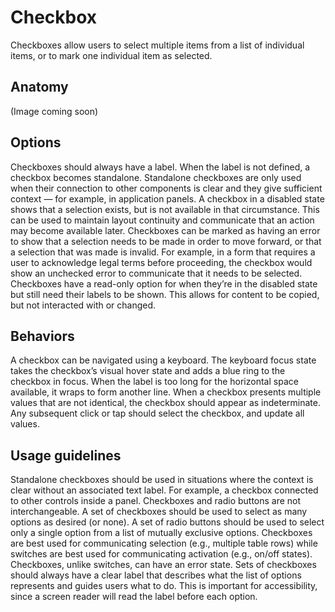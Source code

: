 # Checkbox

Checkboxes allow users to select multiple items from a list of individual items, or to mark one individual item as selected.
<AssetLinks>
  <AssetLink href="https://opensource.finn.no/fabric-react/#/toggle" />
  <AssetLink href="https://opensource.finn.no/fabric-vue/forms" />
</AssetLinks>

<TableOfContents />

## Anatomy

(Image coming soon)

## Options

<Guideline title="Label" image="checkbox-options-label.svg">
    Checkboxes should always have a label. When the label is not defined, a checkbox becomes standalone. Standalone checkboxes are only used when their connection to other components is clear and they give sufficient context — for example, in application panels.
</Guideline>

<Guideline title="Disabled" image="checkbox-options-disabled.svg">
    A checkbox in a disabled state shows that a selection exists, but is not available in that circumstance. This can be used to maintain layout continuity and communicate that an action may become available later.
</Guideline>

<Guideline title="Error" image="checkbox-options-error.svg">
    Checkboxes can be marked as having an error to show that a selection needs to be made in order to move forward, or that a selection that was made is invalid. For example, in a form that requires a user to acknowledge legal terms before proceeding, the checkbox would show an unchecked error to communicate that it needs to be selected.
</Guideline>

<Guideline title="Read only" image="checkbox-options-read-only.svg">
    Checkboxes have a read-only option for when they’re in the disabled state but still need their labels to be shown. This allows for content to be copied, but not interacted with or changed.
</Guideline>

## Behaviors

<Guideline title="Keyboard focus">
    A checkbox can be navigated using a keyboard. The keyboard focus state takes the checkbox’s visual hover state and adds a blue ring to the checkbox in focus.
</Guideline>

<Guideline title="Text overflow">
    When the label is too long for the horizontal space available, it wraps to form another line.
</Guideline>

<Guideline title="Mixed value">
    When a checkbox presents multiple values that are not identical, the checkbox should appear as indeterminate. Any subsequent click or tap should select the checkbox, and update all values.
</Guideline>

## Usage guidelines

<Guideline title="When to use a standalone checkbox">
    Standalone checkboxes should be used in situations where the context is clear without an associated text label. For example, a checkbox connected to other controls inside a panel.
</Guideline>

<Guideline title="Checkbox or radio button?">
    Checkboxes and radio buttons are not interchangeable. A set of checkboxes should be used to select as many options as desired (or none). A set of radio buttons should be used to select only a single option from a list of mutually exclusive options.
</Guideline>

<Guideline title="Checkbox or switch?">
    Checkboxes are best used for communicating selection (e.g., multiple table rows) while switches are best used for communicating activation (e.g., on/off states). Checkboxes, unlike switches, can have an error state.
</Guideline>

<Guideline title="Label groups of related checkboxes">
    Sets of checkboxes should always have a clear label that describes what the list of options represents and guides users what to do. This is important for accessibility, since a screen reader will read the label before each option.
</Guideline>
